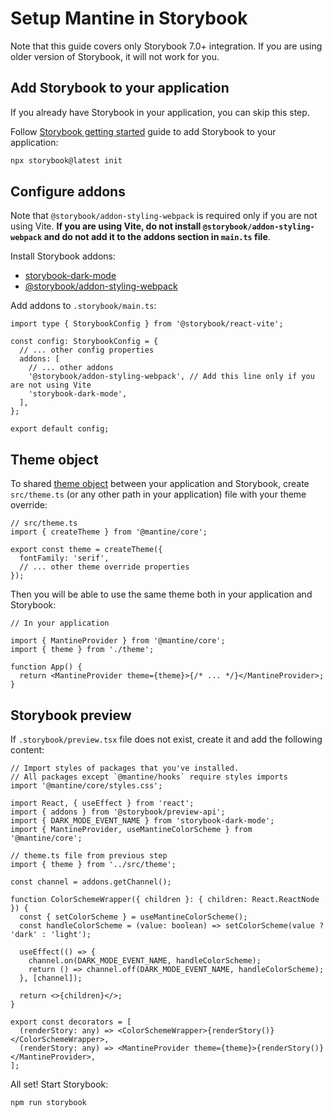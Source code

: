 

# Setup Mantine in Storybook

Note that this guide covers only Storybook 7.0+ integration. If you are using older version of Storybook,
it will not work for you.

## Add Storybook to your application

If you already have Storybook in your application, you can skip this step.

Follow [Storybook getting started](https://storybook.js.org/docs/react/get-started/install/) guide
to add Storybook to your application:

```bash
npx storybook@latest init
```

## Configure addons

Note that `@storybook/addon-styling-webpack` is required only if you are
not using Vite. **If you are using Vite, do not install `@storybook/addon-styling-webpack` and do not add it to the addons section in `main.ts` file**.

Install Storybook addons:

- [storybook-dark-mode](https://storybook.js.org/addons/storybook-dark-mode/)
- [@storybook/addon-styling-webpack](https://storybook.js.org/addons/@storybook/addon-styling-webpack)

<InstallScript packages="storybook-dark-mode @storybook/addon-styling-webpack" dev />

Add addons to `.storybook/main.ts`:

```tsx
import type { StorybookConfig } from '@storybook/react-vite';

const config: StorybookConfig = {
  // ... other config properties
  addons: [
    // ... other addons
    '@storybook/addon-styling-webpack', // Add this line only if you are not using Vite
    'storybook-dark-mode',
  ],
};

export default config;
```

## Theme object

To shared [theme object](/theming/theme-object) between your application and Storybook, create
`src/theme.ts` (or any other path in your application) file with your theme override:

```tsx
// src/theme.ts
import { createTheme } from '@mantine/core';

export const theme = createTheme({
  fontFamily: 'serif',
  // ... other theme override properties
});
```

Then you will be able to use the same theme both in your application and Storybook:

```tsx
// In your application

import { MantineProvider } from '@mantine/core';
import { theme } from './theme';

function App() {
  return <MantineProvider theme={theme}>{/* ... */}</MantineProvider>;
}
```

## Storybook preview

If `.storybook/preview.tsx` file does not exist, create it and add
the following content:

```tsx
// Import styles of packages that you've installed.
// All packages except `@mantine/hooks` require styles imports
import '@mantine/core/styles.css';

import React, { useEffect } from 'react';
import { addons } from '@storybook/preview-api';
import { DARK_MODE_EVENT_NAME } from 'storybook-dark-mode';
import { MantineProvider, useMantineColorScheme } from '@mantine/core';

// theme.ts file from previous step
import { theme } from '../src/theme';

const channel = addons.getChannel();

function ColorSchemeWrapper({ children }: { children: React.ReactNode }) {
  const { setColorScheme } = useMantineColorScheme();
  const handleColorScheme = (value: boolean) => setColorScheme(value ? 'dark' : 'light');

  useEffect(() => {
    channel.on(DARK_MODE_EVENT_NAME, handleColorScheme);
    return () => channel.off(DARK_MODE_EVENT_NAME, handleColorScheme);
  }, [channel]);

  return <>{children}</>;
}

export const decorators = [
  (renderStory: any) => <ColorSchemeWrapper>{renderStory()}</ColorSchemeWrapper>,
  (renderStory: any) => <MantineProvider theme={theme}>{renderStory()}</MantineProvider>,
];
```

All set! Start Storybook:

```bash
npm run storybook
```
